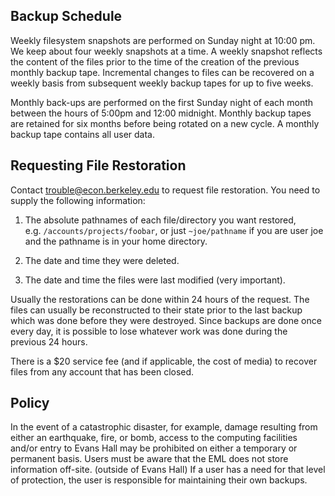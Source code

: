 

Backup Schedule
---------------

Weekly filesystem snapshots are performed on Sunday night at 10:00 pm.
We keep about four weekly snapshots at a time. A weekly snapshot
reflects the content of the files prior to the time of the creation of
the previous monthly backup tape. Incremental changes to files can be
recovered on a weekly basis from subsequent weekly backup tapes for up
to five weeks.

Monthly back-ups are performed on the first Sunday night of each month
between the hours of 5:00pm and 12:00 midnight. Monthly backup tapes are
retained for six months before being rotated on a new cycle. A monthly
backup tape contains all user data.

Requesting File Restoration
---------------------------

Contact <trouble@econ.berkeley.edu> to request file restoration. You
need to supply the following information:

1.  The absolute pathnames of each file/directory you want restored,
    e.g. `/accounts/projects/foobar`, or just `~joe/pathname` if you are
    user joe and the pathname is in your home directory.

2.  The date and time they were deleted.

3.  The date and time the files were last modified (very important).

Usually the restorations can be done within 24 hours of the request. The
files can usually be reconstructed to their state prior to the last
backup which was done before they were destroyed. Since backups are done
once every day, it is possible to lose whatever work was done during the
previous 24 hours.

There is a $20 service fee (and if applicable, the cost of media) to
recover files from any account that has been closed.

Policy
------

In the event of a catastrophic disaster, for example, damage resulting
from either an earthquake, fire, or bomb, access to the computing
facilities and/or entry to Evans Hall may be prohibited on either a
temporary or permanent basis. Users must be aware that the EML does not
store information off-site. (outside of Evans Hall) If a user has a need
for that level of protection, the user is responsible for maintaining
their own backups.


